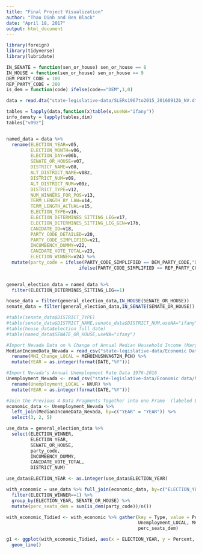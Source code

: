 ```yaml
---
title: "Final Project Visualization"
author: "Thao Dinh and Ben Black"
date: "April 18, 2017"
output: html_document
---
```


```r
library(foreign)
library(tidyverse)
library(lubridate)
```

```r
IN_SENATE = function(sen_or_house) sen_or_house == 8
IN_HOUSE = function(sen_or_house) sen_or_house == 9
DEM_PARTY_CODE = 100
REP_PARTY_CODE = 200
is_dem = function(code) ifelse(code=="DEM",1,0)
```

```r
data = read.dta("state-legislative-data/SLERs1967to2015_20160912b_NV.dta")
```

```r
tables = lapply(data,function(x)table(x,useNA="ifany"))
info_densty = lapply(tables,dim)
tables["v09z"]


named_data = data %>%
  rename(ELECTION_YEAR=v05,
         ELECTION_MONTH=v06,
         ELECTION_DAY=v06b,
         SENATE_OR_HOUSE=v07,
         DISTRICT_NAME=v08,
         ALT_DISTRICT_NAME=v08z,
         DISTRICT_NUM=v09,
         ALT_DISTRICT_NUM=v09z,
         DISTRICT_TYPE=v12,
         NUM_WINNERS_FOR_POS=v13,
         TERM_LENGTH_BY_LAW=v14,
         TERM_LENGTH_ACTUAL=v15,
         ELECTION_TYPE=v16,
         ELECTION_DETERMINES_SITTING_LEG=v17,
         ELECTION_DETERMINES_SITTING_LEG_GEN=v17b,
         CANIDATE_ID=v18,
         PARTY_CODE_DETAILED=v20,
         PARTY_CODE_SIMPLIFIED=v21,
         INCUMBENCY_DUMMY=v22,
         CANIDATE_VOTE_TOTAL=v23,
         ELECTION_WINNER=v24) %>%
  mutate(party_code = ifelse(PARTY_CODE_SIMPLIFIED == DEM_PARTY_CODE,"DEM",
                           ifelse(PARTY_CODE_SIMPLIFIED == REP_PARTY_CODE,"REP",
                                                                           "OTHER")))

general_election_data = named_data %>%
  filter(ELECTION_DETERMINES_SITTING_LEG==1)

house_data = filter(general_election_data,IN_HOUSE(SENATE_OR_HOUSE))
senate_data = filter(general_election_data,IN_SENATE(SENATE_OR_HOUSE))

#table(senate_data$DISTRICT_TYPE)
#table(senate_data$DISTRICT_NAME,senate_data$DISTRICT_NUM,useNA="ifany")
#table(house_data$election_full_date)
#table(named_data$SENATE_OR_HOUSE,useNA="ifany")
```

```r
#Import Nevada Data on % Change of Annual Median Household Income (Marginal) 1984-2016
MedianIncomeData_Nevada = read_csv("state-legislative-data/Economic Data/Nevada Percent Change in Annual Real Median Househod Income Data 1984-2016.csv") %>%
  rename(MHI_Change_LOCAL = MEHOINUSNVA672N_PCH) %>%
  mutate(YEAR = as.integer(format(DATE,"%Y")))

#Import Nevada's Annual Unemployment Rate Data 1976-2016 
Unemployment_Nevada <- read_csv("state-legislative-data/Economic data/Nevada Annual Unemployment Rate 1976-2016.csv") %>% 
  rename(Unemployment_LOCAL = NVUR) %>%
  mutate(YEAR = as.integer(format(DATE,"%Y")))

#Join the Previous 4 Data Fragments Together into one Frame  (labeled Economic Data)
economic_data <- Unemployment_Nevada %>%
  left_join(MedianIncomeData_Nevada, by=c("YEAR" = "YEAR")) %>%
  select(3, 2, 5)
```

```r
use_data = general_election_data %>%
  select(ELECTION_WINNER,
         ELECTION_YEAR,
         SENATE_OR_HOUSE,
         party_code,
         INCUMBENCY_DUMMY,
         CANIDATE_VOTE_TOTAL,
         DISTRICT_NUM)

use_data$ELECTION_YEAR <- as.integer(use_data$ELECTION_YEAR)

with_economic = use_data %>% full_join(economic_data, by=c("ELECTION_YEAR"="YEAR")) %>%
  filter(ELECTION_WINNER==1) %>%
  group_by(ELECTION_YEAR, SENATE_OR_HOUSE) %>%
  mutate(perc_seats_dem = sum(is_dem(party_code))/n())

with_economic_Tidied <- with_economic %>% gather(key = Type, value = Percent, 
                                                 Unemployment_LOCAL, MHI_Change_LOCAL, 
                                                 perc_seats_dem)
```

```r
g1 <- ggplot(with_economic_Tidied, aes(x = ELECTION_YEAR, y = Percent, col = Type)) +
  geom_line()

```